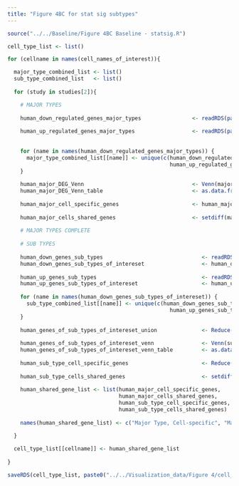```yaml
---
title: "Figure 4BC for stat sig subtypes"
---
```


```r

source("../../Baseline/Figure 4BC Baseline - statsig.R")

```


```r

cell_type_list <- list()

for (cellname in names(cell_names_of_interest)){

  major_type_combined_list <- list()
  sub_type_combined_list   <- list()
  
  for (study in studies[2]){

    # MAJOR TYPES
    
    human_down_regulated_genes_major_types                <- readRDS(paste0(majortype_folder_name, study, "/", study, FDR, "_original_human_DRGenes.rds"))
    
    human_up_regulated_genes_major_types                  <- readRDS(paste0(majortype_folder_name, study, "/", study, FDR, "_original_human_URGenes.rds"))
    
    
    for (name in names(human_down_regulated_genes_major_types)) {
      major_type_combined_list[[name]] <- unique(c(human_down_regulated_genes_major_types[[name]], 
                                                   human_up_regulated_genes_major_types[[name]]))
    }
    
    human_major_DEG_Venn                                  <- Venn(major_type_combined_list)
    human_major_DEG_Venn_table                            <- as.data.frame(process_region_data(human_major_DEG_Venn))
    
    human_major_cell_specific_genes                       <- human_major_DEG_Venn_table[human_major_DEG_Venn_table$name == cellname, ]$item[[1]]
    
    human_major_cells_shared_genes                        <- setdiff(major_type_combined_list[[cellname]], human_major_cell_specific_genes)
    
    # MAJOR TYPES COMPLETE
    
    # SUB TYPES
    
    human_down_genes_sub_types                               <- readRDS(paste0(subtype_folder_name, study, "/", study, FDR, "_original_human_DRGenes.rds"))
    human_down_genes_sub_types_of_intereset                  <- human_down_genes_sub_types[cell_names_of_interest[[cellname]]]
    
    human_up_genes_sub_types                                 <- readRDS(paste0(subtype_folder_name, study, "/", study, FDR, "_original_human_URGenes.rds"))
    human_up_genes_sub_types_of_intereset                    <- human_up_genes_sub_types[cell_names_of_interest[[cellname]]]
    
    for (name in names(human_down_genes_sub_types_of_intereset)) {
      sub_type_combined_list[[name]] <- unique(c(human_down_genes_sub_types_of_intereset[[name]], 
                                                   human_up_genes_sub_types_of_intereset[[name]]))
    }
    
    human_genes_of_sub_types_of_intereset_union              <- Reduce(union, sub_type_combined_list)
    
    human_genes_of_sub_types_of_intereset_venn               <- Venn(sub_type_combined_list)
    human_genes_of_sub_types_of_intereset_venn_table         <- as.data.frame(process_region_data(human_genes_of_sub_types_of_intereset_venn))
    
    human_sub_type_cell_specific_genes                       <- Reduce(union, human_genes_of_sub_types_of_intereset_venn_table[human_genes_of_sub_types_of_intereset_venn_table$name %in% cell_names_of_interest[[cellname]], ]$item)
    
    human_sub_type_cells_shared_genes                        <- setdiff(human_genes_of_sub_types_of_intereset_union, human_sub_type_cell_specific_genes)
    
    human_shared_gene_list <- list(human_major_cell_specific_genes, 
                                   human_major_cells_shared_genes,
                                   human_sub_type_cell_specific_genes, 
                                   human_sub_type_cells_shared_genes)
    
    names(human_shared_gene_list) <- c("Major Type, Cell-specific", "Major Type, Shared", "Sub Type, Cell-specific", "Sub Type, Shared")

  }
  
  cell_type_list[[cellname]] <- human_shared_gene_list
  
}

```

```r

saveRDS(cell_type_list, paste0("../../Visualization_data/Figure 4/cell_type_sharing_list_reg_combined_first_v4.rds"))

```

